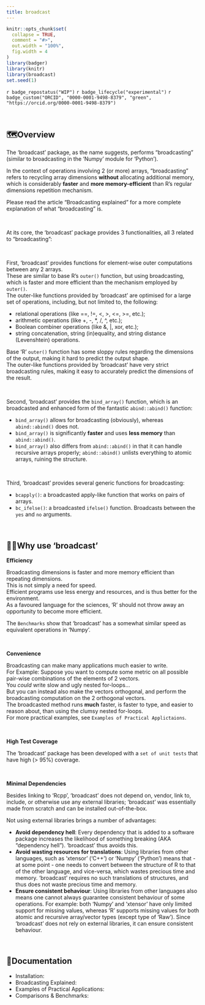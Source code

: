 ```yaml
---
title: broadcast
---
```




```r
knitr::opts_chunk$set(
  collapse = TRUE,
  comment = "#>",
  out.width = "100%",
  fig.width = 4
)
library(badger)
library(knitr)
library(broadcast)
set.seed(1)
```


<!-- badges: start -->

`r badge_repostatus("WIP")`
`r badge_lifecycle("experimental")`
`r badge_custom("ORCID", "0000-0001-9498-8379", "green", "https://orcid.org/0000-0001-9498-8379")`

<!-- badges: end -->

&nbsp;

## 🗺️Overview

The 'broadcast' package, as the name suggests, performs "broadcasting" (similar to broadcasting in the 'Numpy' module for 'Python').

In the context of operations involving 2 (or more) arrays, "broadcasting" refers to recycling array dimensions **without** allocating additional memory, which is considerably **faster** and **more memory-efficient** than R's regular dimensions repetition mechanism.

Please read the article "Broadcasting explained" for a more complete explanation of what "broadcasting" is.

&nbsp;

At its core, the 'broadcast' package provides 3 functionalities, all 3 related to "broadcasting":

&nbsp;

First, 'broadcast' provides functions for element-wise outer computations between any 2 arrays.  
These are similar to base R's `outer()` function, but using broadcasting, which is faster and more efficient than the mechanism employed by `outer()`.  
The outer-like functions provided by 'broadcast' are optimised for a large set of operations, including, but not limited to, the following:

-   relational operations (like ==, !=, <, >, <=, >=, etc.);
-   arithmetic operations (like +, -, *, /, ^, etc.);
-   Boolean combiner operations (like &, |, xor, etc.);
-   string concatenation, string (in)equality, and string distance (Levenshtein) operations.

Base 'R' `outer()` function has some sloppy rules regarding the dimensions of the output, making it hard to predict the output shape.  
The outer-like functions provided by 'broadcast' have very strict broadcasting rules, making it easy to accurately predict the dimensions of the result.

&nbsp;

Second, 'broadcast' provides the `bind_array()` function, which is an broadcasted and enhanced form of the fantastic `abind::abind()` function:

-   `bind_array()` allows for broadcasting (obviously), whereas `abind::abind()` does not.
-   `bind_array()` is significantly **faster** and uses **less memory** than `abind::abind()`.
-   `bind_array()` also differs from `abind::abind()` in that it can handle recursive arrays properly; `abind::abind()` unlists everything to atomic arrays, ruining the structure.

&nbsp;

Third, 'broadcast' provides several generic functions for broadcasting:

-   `bcapply()`: a broadcasted apply-like function that works on pairs of arrays.
-   `bc_ifelse()`: a broadcasted `ifelse()` function. Broadcasts between the `yes` and `no` arguments.

&nbsp;

## 🤷🏽Why use 'broadcast'

**Efficiency**

Broadcasting dimensions is faster and more memory efficient than repeating dimensions.  
This is not simply a need for speed.  
Efficient programs use less energy and resources, and is thus better for the environment.  
As a favoured language for the sciences, 'R' should not throw away an opportunity to become more efficient.

The `Benchmarks` show that 'broadcast' has a somewhat similar speed as equivalent operations in 'Numpy'.

&nbsp;

**Convenience**

Broadcasting can make many applications much easier to write.  
For Example: Suppose you want to compute some metric on all possible pair-wise combinations of the elements of 2 vectors.  
You *could* write slow and ugly nested for-loops...  
But you can instead also make the vectors orthogonal, and perform the broadcasting computation on the 2 orthogonal vectors.  
The broadcasted method runs **much** faster, is faster to type, and easier to reason about, than using the clumsy nested for-loops.  
For more practical examples, see `Examples of Practical Applictaions`.

&nbsp;

**High Test Coverage**

The 'broadcast' package has been developed with a `set of unit tests` that have high (> 95%) coverage.

&nbsp;

**Minimal Dependencies**

Besides linking to 'Rcpp', 'broadcast' does not depend on, vendor, link to, include, or otherwise use any external libraries; 'broadcast' was essentially made from scratch and can be installed out-of-the-box.

Not using external libraries brings a number of advantages:

-   **Avoid dependency hell**: Every dependency that is added to a software package increases the likelihood of something breaking (AKA "dependency hell"). 'broadcast' thus avoids this.
-   **Avoid wasting resources for translations**: Using libraries from other languages, such as 'xtensor' ('C++') or 'Numpy' ('Python') means that - at some point - one needs to convert between the structure of R to that of the other language, and vice-versa, which wastes precious time and memory. 'broadcast' requires no such translations of structures, and thus does not waste precious time and memory.
-   **Ensure consistent behaviour**: Using libraries from other languages also means one cannot always guarantee consistent behaviour of some operations. For example: both 'Numpy' and 'xtensor' have only limited support for missing values, whereas 'R' supports missing values for both atomic and recursive array/vector types (except type of 'Raw'). Since 'broadcast' does not rely on external libraries, it can ensure consistent behaviour.

&nbsp;

## 📖Documentation

-   Installation:
-   Broadcasting Explained:
-   Examples of Practical Applications:
-   Comparisons & Benchmarks:

&nbsp;
&nbsp;
